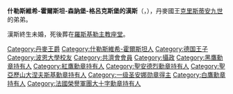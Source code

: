 {{Multiple issues|
{{Expand language|1=en|time=2020-11-23T12:54:28+00:00}}
{{Unreferenced|time=2020-11-23T12:54:28+00:00}}
}}
{{Infobox noble
| name        = 漢斯
| image       = 1825 Johann.jpg
| birth_date  = {{Birth date|1825|12|5|df=y}}
| birth_place = [[戈托爾夫城堡|戈托爾夫城堡]]
| death_date  = {{Death date and age|1911|5|27|1825|12|5|df=y}}
| death_place = [[黃宮_(哥本哈根)|哥本哈根黃宮]]
| noble family= [[格呂克斯堡王朝|格呂克斯堡王朝]]
| father      = [[腓特烈·威廉_(石勒苏益格-荷尔斯泰因-森讷堡-格吕克斯堡公爵)|腓特烈·威廉]]
| mother      = [[路易絲·卡羅琳_(黑森-卡塞爾)|路易絲·卡羅琳]]
}}
'''什勒斯維希-霍爾斯坦-森訥堡-格呂克斯堡的漢斯'''（{{lang-da|Hans af Slesvig-Holsten-Sønderborg-Glücksborg}}，{{bd|1825年|12月5日|1911年|5月27日}}），丹麥國王[[克里斯蒂安九世|克里斯蒂安九世]]的弟弟。

漢斯終生未婚，死後葬在[[羅斯基勒主教座堂|羅斯基勒主教座堂]]。

{{DEFAULTSORT:Slesvig-Holstein-Sonderborg-Glucksborg, Hans}}
[[Category:丹麥王爵|Category:丹麥王爵]]
[[Category:什勒斯維希-霍爾斯坦人|Category:什勒斯維希-霍爾斯坦人]]
[[Category:德国王子|Category:德国王子]]
[[Category:波恩大學校友|Category:波恩大學校友]]
[[Category:共濟會會員|Category:共濟會會員]]
[[Category:攝政|Category:攝政]]
[[Category:黑鷹勳章持有人|Category:黑鷹勳章持有人]]
[[Category:紅鷹勳章持有人|Category:紅鷹勳章持有人]]
[[Category:聖安德烈勳章持有人|Category:聖安德烈勳章持有人]]
[[Category:聖亞歷山大涅夫斯基勳章持有人|Category:聖亞歷山大涅夫斯基勳章持有人]]
[[Category:一级圣安娜勋章得主|Category:一级圣安娜勋章得主]]
[[Category:白鷹勳章持有人|Category:白鷹勳章持有人]]
[[Category:法國榮譽軍團大十字勳章持有人|Category:法國榮譽軍團大十字勳章持有人]]